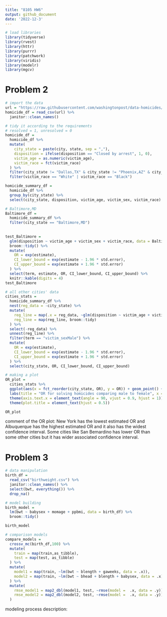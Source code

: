 ```yaml
---
title: "8105 HW6"
output: github_document
date: '2022-12-3'
---
```


```r
# load libraries
library(tidyverse)
library(rvest)
library(httr)
library(purrr)
library(patchwork)
library(viridis)
library(modelr)
library(mgcv)
```

# Problem 2
```r
# import the data 
url = "https://raw.githubusercontent.com/washingtonpost/data-homicides/master/homicide-data.csv"
homicide_df = read_csv(url) %>% 
  janitor::clean_names()
```

```r
# tidy it according to the requirements
# resolved = 1, unresolved = 0
homicide_df = 
  homicide_df %>% 
  mutate(
    city_state = paste(city, state, sep = ","),
    disposition = ifelse(disposition == "Closed by arrest", 1, 0),
    victim_age = as.numeric(victim_age),
    victim_race = fct(victim_race)
  ) %>% 
  filter(city_state != "Dallas,TX" & city_state != "Phoenix,AZ" & city_state != "Kansas City,MO" & city_state != "Tulsa,AL") %>% 
  filter(victim_race == "White" | victim_race == "Black")
```

```r
homicide_summary_df = 
  homicide_df %>% 
  group_by(city_state) %>% 
  select(city_state, disposition, victim_age, victim_sex, victim_race)
```

```r
# Baltimore,MD
Baltimore_df = 
  homicide_summary_df %>% 
  filter(city_state == "Baltimore,MD") 
  
 
test_Baltimore = 
  glm(disposition ~ victim_age + victim_sex + victim_race, data = Baltimore_df, family = binomial()) %>%
  broom::tidy() %>% 
  mutate(
    OR = exp(estimate),
    CI_lower_bound = exp(estimate - 1.96 * std.error),
    CI_upper_bound = exp(estimate + 1.96 * std.error)
  ) %>% 
  select(term, estimate, OR, CI_lower_bound, CI_upper_bound) %>% 
  knitr::kable(digits = 4)
test_Baltimore

```

```r
# all other cities' data
cities_stats = 
  homicide_summary_df %>% 
  nest(reg_data = -city_state) %>% 
  mutate(
    reg_line = map(.x = reg_data, ~glm(disposition ~ victim_age + victim_sex + victim_race, data = .x, family = binomial())),
    reg_line = map(reg_line, broom::tidy)
  ) %>% 
  select(-reg_data) %>% 
  unnest(reg_line) %>% 
  filter(term == "victim_sexMale") %>% 
  mutate(
    OR = exp(estimate),
    CI_lower_bound = exp(estimate - 1.96 * std.error),
    CI_upper_bound = exp(estimate + 1.96 * std.error)
  ) %>% 
  select(city_state, OR, CI_lower_bound, CI_upper_bound)

# making a plot
OR_plot =
  cities_stats %>% 
  ggplot(aes(x = fct_reorder(city_state, OR), y = OR)) + geom_point() + geom_errorbar(aes(ymin = CI_lower_bound, ymax = CI_upper_bound)) +
  labs(title = "OR for solving homicides comparing male to female", x = "City/State", y = "OR") +
  theme(axis.text.x = element_text(angle = 90, vjust = 0.9, hjust = 1)) +
  theme(plot.title = element_text(hjust = 0.5)) 

OR_plot
```
comment of the OR plot:
New York has the lowest estimated OR and Albuquerque has the highest estimated OR and it also has the widest confidence interval. Some cities like San Bemardino has lower OR than some other cities but it has wider associated confidence interval.

# Problem 3
```r
# data manipulation
birth_df =
  read_csv("birthweight.csv") %>% 
  janitor::clean_names() %>% 
  select(bwt, everything()) %>% 
  drop_na()
```

```r
# model building
birth_model = 
  lm(bwt ~ babysex + momage + ppbmi, data = birth_df) %>% 
  broom::tidy()

birth_model
```

```r
# comparison models
compare_models = 
  crossv_mc(birth_df,100) %>% 
  mutate(
    train = map(train,as_tibble),
    test = map(test, as_tibble)
  ) %>% 
  mutate(
    model1 = map(train, ~lm(bwt ~ blength + gaweeks, data = .x)),
    model2 = map(train, ~lm(bwt ~ bhead + blength + babysex, data = .x))
  ) %>% 
  mutate(
    rmse_model1 = map2_dbl(model1, test, ~rmse(model =  .x, data = .y)),
    rmse_model2 = map2_dbl(model2, test, ~rmse(model =  .x, data = .y))
  )
```
modeling process description:










